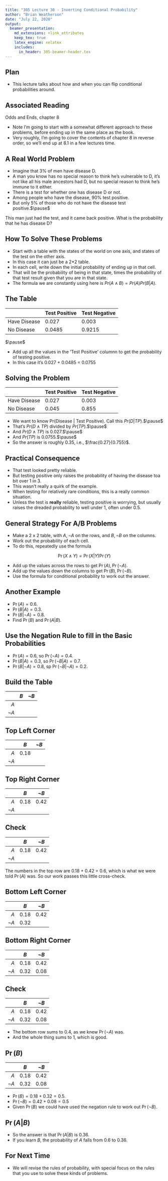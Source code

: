 ```yaml
---
title: "305 Lecture 30 - Inverting Conditional Probability"
author: "Brian Weatherson"
date: "July 22, 2020"
output: 
  beamer_presentation:
    md_extensions: +link_attributes
    keep_tex: true
    latex_engine: xelatex
    includes:
      in_header: 305-beamer-header.tex
---
```


## Plan

- This lecture talks about how and when you can flip conditional probabilities around.

## Associated Reading

Odds and Ends, chapter 8 

- Note I'm going to start with a somewhat different approach to these problems, before ending up in the same place as the book.
- Very roughly, I'm going to cover the contents of chapter 8 in reverse order, so we'll end up at 8.1 in a few lectures time.

## A Real World Problem

- Imagine that 3% of men have disease D. 
- A man you know has no special reason to think he's vulnerable to D, it's not like all his male ancestors had D, but no special reason to think he's immune to it either.
- There is a test for whether one has disease D or not. 
- Among people who have the disease, 90% test positive. 
- But only 5% of those who do not have the disease test positive.$\pause$

This man just had the test, and it came back positive. What is the probability that he has disease D?

## How To Solve These Problems

- Start with a table with the states of the world on one axis, and states of the test on the other axis.
- In this case it can just be a 2*2 table.
- In each cell, write down the initial probability of ending up in that cell.
- That will be the probability of being in that state, times the probability of that test result given that you are in that state.
- The formula we are constantly using here is $Pr(A \wedge B) = Pr(A) Pr(B | A)$.

## The Table

|  | Test Positive | Test Negative |
| --	| -------------	| -------------	|
| Have Disease | 0.027 | 0.003 |
| No Disease | 0.0485 | 0.9215 |

$\pause$

- Add up all the values in the 'Test Positive' columnn to get the probability of testing positive.
- In this case it's 0.027 + 0.0485 = 0.0755

## Solving the Problem

|  | Test Positive | Test Negative |
| --	| -------------	| -------------	|
| Have Disease | 0.027 | 0.003 |
| No Disease | 0.045 | 0.855 |

- We want to know Pr(Disease $|$ Test Positive). Call this $Pr(D | TP)$.$\pause$
- That's $Pr(D \wedge TP)$ divided by $Pr(TP)$.$\pause$
- And $Pr(D \wedge TP)$ is 0.027.$\pause$
- And $Pr(TP)$ is 0.0755.$\pause$
- So the answer is roughly 0.35, i.e., $\frac{0.27}{0.755}$.

## Practical Consequence

- That test looked pretty reliable.
- But testing positive only raises the probability of having the disease toa bit over 1 in 3.
- This wasn't really a quirk of the example.
- When testing for relatively rare conditions, this is a really common situation.
- Unless the test is **really** reliable, testing positive is worrying, but usually raises the dreaded probability to well under 1, often under 0.5.

## General Strategy For A/B Problems

- Make a 2 x 2 table, with $A, \neg A$ on the rows, and $B, \neg B$ on the columns.
- Work out the probability of each cell.
- To do this, repeatedly use the formula

$$
\Pr(X \wedge Y) = \Pr(X | Y)\Pr(Y)
$$

- Add up the values across the rows to get $\Pr(A), \Pr(\neg A)$.
- Add up the values down the columns to get $\Pr(B), \Pr(\neg B)$.
- Use the formula for conditional probability to work out the answer.

## Another Example

- $\Pr(A) = 0.6$.
- $\Pr(B | A) = 0.3$.
- $\Pr(B | \neg A) = 0.8$.
- Find $\Pr(B)$ and $\Pr(A | B)$.

## Use the Negation Rule to fill in the Basic Probabilities

- $\Pr(A) = 0.6$, so $\Pr(\neg A) = 0.4$. \pause
- $\Pr(B | A) = 0.3$, so $\Pr(\neg B | A) = 0.7$. \pause
- $\Pr(B | \neg A) = 0.8$, sp $\Pr(\neg B | \neg A) = 0.2$.

## Build the Table

|        |  $B$   |   $\neg B$  |
|-------:|:------:|:-----------:|
|$A$     |        |             |
|$\neg A$|        |             |

## Top Left Corner

\begin{align*}
\Pr(A \wedge B) &= \Pr(B | A) \Pr(A) \\
 &= 0.3 \times 0.6 \\
 &= 0.18
\end{align*}

\pause

|        |  $B$   |   $\neg B$  |
|-------:|:------:|:-----------:|
|$A$     |  0.18  |             |
|$\neg A$|        |             |

## Top Right Corner

\begin{align*}
\Pr(A \wedge \neg B) &= \Pr(\neg B | A) \Pr(A) \\
 &= 0.7 \times 0.6 \\
 &= 0.42
\end{align*}

\pause

|        |  $B$   |   $\neg B$  |
|-------:|:------:|:-----------:|
|$A$     |  0.18  |   0.42      |
|$\neg A$|        |             |

## Check

|        |  $B$   |   $\neg B$  |
|-------:|:------:|:-----------:|
|$A$     |  0.18  |   0.42      |
|$\neg A$|        |             |

The numbers in the top row are 0.18 + 0.42 = 0.6, which is what we were told $\Pr(A)$ was. So our work passes this little cross-check.

## Bottom Left Corner

\begin{align*}
\Pr(\neg A \wedge B) &= \Pr( B | \neg A) \Pr(\neg A) \\
 &= 0.8 \times 0.4 \\
 &= 0.32
\end{align*}

\pause

|        |  $B$   |   $\neg B$  |
|-------:|:------:|:-----------:|
|$A$     |  0.18  |   0.42      |
|$\neg A$|  0.32  |             |

## Bottom Right Corner

\begin{align*}
\Pr(\neg A \wedge \neg B) &= \Pr( \neg B | \neg A) \Pr(\neg A) \\
 &= 0.2 \times 0.4 \\
 &= 0.08
\end{align*}

\pause

|        |  $B$   |   $\neg B$  |
|-------:|:------:|:-----------:|
|$A$     |  0.18  |   0.42      |
|$\neg A$|  0.32  |   0.08      |

## Check

|        |  $B$   |   $\neg B$  |
|-------:|:------:|:-----------:|
|$A$     |  0.18  |   0.42      |
|$\neg A$|  0.32  |   0.08      |

- The bottom row sums to 0.4, as we knew $\Pr(\neg A)$ was.
- And the whole thing sums to 1, which is good.

## $\Pr(B)$

|        |  $B$   |   $\neg B$  |
|-------:|:------:|:-----------:|
|$A$     |  0.18  |   0.42      |
|$\neg A$|  0.32  |   0.08      |

- $\Pr(B) = 0.18 + 0.32 = 0.5$. \pause
- $\Pr(\neg B) = 0.42 + 0.08 = 0.5$ \pause
- Given $\Pr(B)$ we could have used the negation rule to work out $\Pr(\neg B)$.

## $\Pr(A | B)$

\begin{align*}
\Pr(A | B) &= \frac{\Pr(A \wedge B)}{\Pr(B)} \\
 &= \frac{0.18}{0.5} \\
 &= 0.36
\end{align*}

- So the answer is that $\Pr(A | B)$ is 0.36.
- If you learn $B$, the probability of $A$ falls from 0.6 to 0.36.

## For Next Time

- We will revise the rules of probability, with special focus on the rules that you use to solve these kinds of problems.
